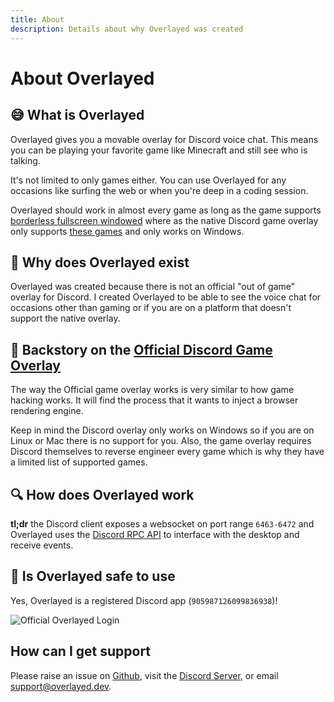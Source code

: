 ```yaml
---
title: About
description: Details about why Overlayed was created
---
```



# About Overlayed

## 😅 What is Overlayed

Overlayed gives you a movable overlay for Discord voice chat. This means you can be playing your favorite game like Minecraft and still see who is talking.

It's not limited to only games either. You can use Overlayed for any occasions like surfing the web or when you're deep in a coding session.

Overlayed should work in almost every game as long as the game supports [borderless fullscreen windowed](blog/discord-overlay-in-any-game) where as the native Discord game overlay only supports [these games](blog/discord-game-overlay-supported-games) and only works on Windows.

## 🤔 Why does Overlayed exist

Overlayed was created because there is not an official "out of game" overlay for Discord. I created Overlayed to be able to see the voice chat for occasions other than gaming or if you are on a platform that doesn't support the native overlay.

## 📔 Backstory on the [Official Discord Game Overlay](https://support.discord.com/hc/en-us/articles/217659737-Game-Overlay-101)

The way the Official game overlay works is very similar to how game hacking works. It will find the process that it wants to inject a browser rendering engine.

Keep in mind the Discord overlay only works on Windows so if you are on Linux or Mac there is no support for you. Also, the game overlay requires Discord themselves to reverse engineer every game which is why they have a limited list of supported games.

## 🔍 How does Overlayed work

**tl;dr** the Discord client exposes a websocket on port range `6463-6472` and Overlayed uses the [Discord RPC API](https://discord.com/developers/docs/topics/rpc) to interface with the desktop and receive events.

## 🦺 Is Overlayed safe to use

Yes, Overlayed is a registered Discord app (`905987126099836938`)!

![Official Overlayed Login](/img/discord/overlayed-auth.png)

## How can I get support

Please raise an issue on [Github](https://github.com/overlayeddev/overlayed), visit the <a target="_blank" href={DISCORD_INVITE_LINK}>Discord Server</a>, or email [support@overlayed.dev](mailto:support@overlayed.dev). 
